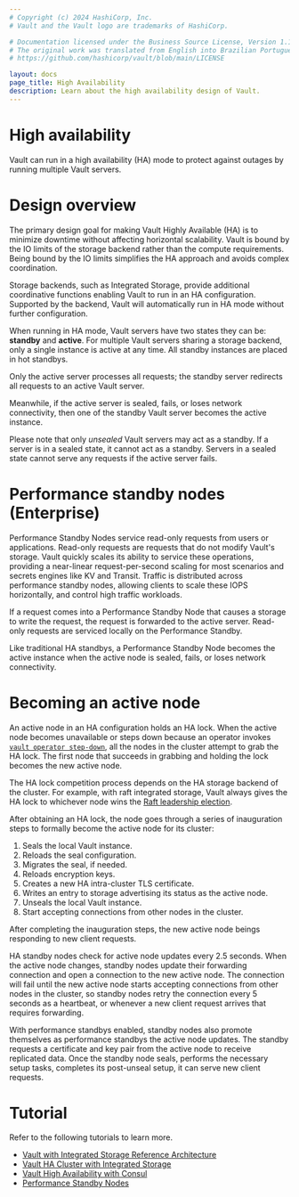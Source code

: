 ```yaml
---
# Copyright (c) 2024 HashiCorp, Inc.
# Vault and the Vault logo are trademarks of HashiCorp.

# Documentation licensed under the Business Source License, Version 1.1.
# The original work was translated from English into Brazilian Portuguese.
# https://github.com/hashicorp/vault/blob/main/LICENSE

layout: docs
page_title: High Availability
description: Learn about the high availability design of Vault.
---
```


# High availability

Vault can run in a high availability (HA) mode to protect against outages by running multiple Vault servers.


# Design overview

The primary design goal for making Vault Highly Available (HA) is to
minimize downtime without affecting horizontal scalability. Vault is
bound by the IO limits of the storage backend rather than the compute
requirements. Being bound by the IO limits simplifies the HA approach and avoids complex
coordination.

Storage backends, such as Integrated Storage, provide additional coordinative
functions enabling Vault to run in an HA configuration. Supported
by the backend, Vault will automatically run in HA mode without further
configuration.

When running in HA mode, Vault servers have two states they
can be: **standby** and **active**. For multiple Vault servers sharing a storage
backend, only a single instance is active at any time. All standby instances are placed in hot standbys.

Only the active server processes all requests; the standby server redirects all requests to an active Vault server.

Meanwhile, if the active server is sealed, fails, or loses network connectivity,
then one of the standby Vault server becomes the active instance.

Please note that only _unsealed_ Vault servers may act as a standby.
If a server is in a sealed state, it cannot act as a standby. Servers in a sealed state cannot
 serve any requests if the active server fails.

# Performance standby nodes (Enterprise)

Performance Standby Nodes service read-only requests from users or applications.
Read-only requests are requests that do not modify Vault's storage. Vault quickly scales its ability to service these operations,
providing a near-linear request-per-second scaling for most scenarios and secrets engines like KV and Transit. Traffic is distributed across performance standby nodes, allowing clients to scale these IOPS horizontally, and control high traffic workloads.

If a request comes into a Performance Standby Node that causes a storage to write
the request, the request is forwarded to the active server. Read-only requests are serviced locally on the Performance Standby.

Like traditional HA standbys, a Performance Standby Node becomes the active instance when the active node is sealed, fails, or loses
network connectivity.

# Becoming an active node

An active node in an HA configuration holds an HA lock. When the active node becomes
unavailable or steps down because an operator invokes
[`vault operator step-down`](/vault/docs/commands/operator/step-down), all the
nodes in the cluster attempt to grab the HA lock. The first node that succeeds
in grabbing and holding the lock becomes the new active node.

The HA lock competition process depends on the HA storage backend of the cluster.
For example, with raft integrated storage, Vault always gives the HA lock to
whichever node wins the
[Raft leadership election](/vault/docs/internals/integrated-storage#leadership-elections).

After obtaining an HA lock, the node goes through a series of inauguration steps
to formally become the active node for its cluster:

1. Seals the local Vault instance.
1. Reloads the seal configuration.
1. Migrates the seal, if needed.
1. Reloads encryption keys.
1. Creates a new HA intra-cluster TLS certificate.
1. Writes an entry to storage advertising its status as the active node.
1. Unseals the local Vault instance.
1. Start accepting connections from other nodes in the cluster.

After completing the inauguration steps, the new active node beings responding to new
client requests.

HA standby nodes check for active node updates every 2.5 seconds.
When the active node changes, standby nodes update their forwarding connection
and open a connection to the new active node. The connection will fail until the
new active node starts accepting connections from other nodes in the cluster, so
standby nodes retry the connection every 5 seconds as a heartbeat, or whenever a
new client request arrives that requires forwarding.

With performance standbys enabled, standby nodes also promote themselves as
performance standbys the active node updates. The standby requests a certificate
and key pair from the active node to receive replicated data. Once the standby
node seals, performs the necessary setup tasks, completes its post-unseal setup,
it can serve new client requests.

# Tutorial

Refer to the following tutorials to learn more.

- [Vault with Integrated Storage Reference Architecture](/vault/tutorials/day-one-raft/raft-reference-architecture)
- [Vault HA Cluster with Integrated Storage](/vault/tutorials/raft/raft-storage)
- [Vault High Availability with Consul](/vault/tutorials/day-one-consul/ha-with-consul)
- [Performance Standby Nodes](/vault/tutorials/enterprise/performance-standbys)

